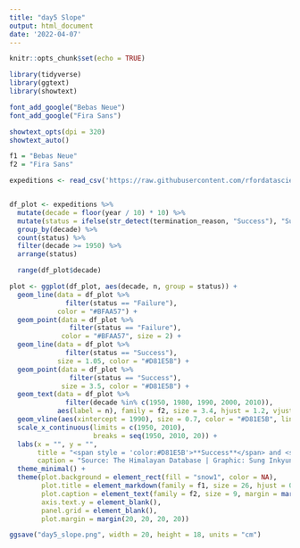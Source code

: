 ```yaml
---
title: "day5 Slope"
output: html_document
date: '2022-04-07'
---
```


```r
knitr::opts_chunk$set(echo = TRUE)
```

```r
library(tidyverse)
library(ggtext)
library(showtext)

font_add_google("Bebas Neue")
font_add_google("Fira Sans")

showtext_opts(dpi = 320)
showtext_auto()

f1 = "Bebas Neue"
f2 = "Fira Sans"
```

```r
expeditions <- read_csv('https://raw.githubusercontent.com/rfordatascience/tidytuesday/master/data/2020/2020-09-22/expeditions.csv')


df_plot <- expeditions %>% 
  mutate(decade = floor(year / 10) * 10) %>% 
  mutate(status = ifelse(str_detect(termination_reason, "Success"), "Success", "Failure")) %>% 
  group_by(decade) %>% 
  count(status) %>% 
  filter(decade >= 1950) %>% 
  arrange(status)

  range(df_plot$decade)

plot <- ggplot(df_plot, aes(decade, n, group = status)) +
  geom_line(data = df_plot %>% 
              filter(status == "Failure"), 
            color = "#BFAA57") +
  geom_point(data = df_plot %>% 
               filter(status == "Failure"), 
             color = "#BFAA57", size = 2) +
  geom_line(data = df_plot %>% 
              filter(status == "Success"),  
            size = 1.05, color = "#D81E5B") +
  geom_point(data = df_plot %>% 
               filter(status == "Success"), 
             size = 3.5, color = "#D81E5B") +
  geom_text(data = df_plot %>% 
              filter(decade %in% c(1950, 1980, 1990, 2000, 2010)),
            aes(label = n), family = f2, size = 3.4, hjust = 1.2, vjust = -0.4) +
  geom_vline(aes(xintercept = 1990), size = 0.7, color = "#D81E5B", linetype = "dotted") +
  scale_x_continuous(limits = c(1950, 2010),
                     breaks = seq(1950, 2010, 20)) +
  labs(x = "", y = "",
       title = "<span style = 'color:#D81E5B'>**Success**</span> and <span style = 'color:#BFAA57'>**Failure**</span> in the Himalayas 1950 - 2010",
       caption = "Source: The Himalayan Database | Graphic: Sung Inkyung") +
  theme_minimal() +
  theme(plot.background = element_rect(fill = "snow1", color = NA),
        plot.title = element_markdown(family = f1, size = 26, hjust = 0.5, margin = margin(b = 25)),
        plot.caption = element_text(family = f2, size = 9, margin = margin(t = 25)),
        axis.text.y = element_blank(),
        panel.grid = element_blank(),
        plot.margin = margin(20, 20, 20, 20))

ggsave("day5_slope.png", width = 20, height = 18, units = "cm")
```
